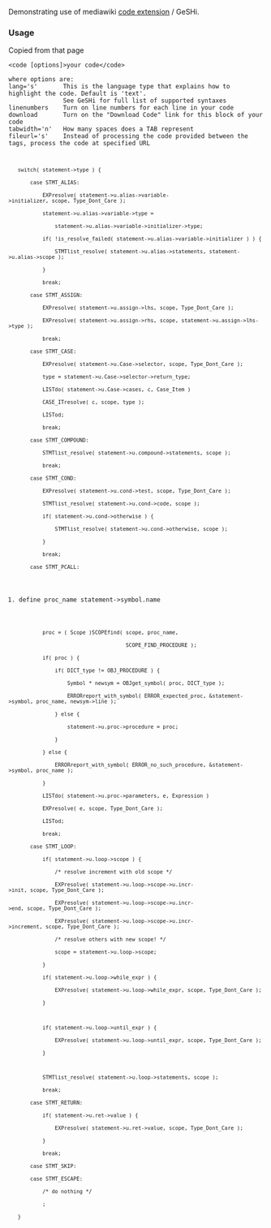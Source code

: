Demonstrating use of mediawiki [http://www.mediawiki.org/wiki/Extension:Code code extension] / GeSHi.

=== Usage ===
Copied from that page

<pre>
<code [options]>your code</code>

where options are:
lang='s'       This is the language type that explains how to highlight the code. Default is 'text'.
               See GeSHi for full list of supported syntaxes
linenumbers    Turn on line numbers for each line in your code
download       Turn on the "Download Code" link for this block of your code
tabwidth='n'   How many spaces does a TAB represent
fileurl='s'    Instead of processing the code provided between the tags, process the code at specified URL
</pre>

<code lang='c' linenumbers download tabwidth='4'>
    switch( statement->type ) {
        case STMT_ALIAS:
            EXPresolve( statement->u.alias->variable->initializer, scope, Type_Dont_Care );
            statement->u.alias->variable->type =
                statement->u.alias->variable->initializer->type;
            if( !is_resolve_failed( statement->u.alias->variable->initializer ) ) {
                STMTlist_resolve( statement->u.alias->statements, statement->u.alias->scope );
            }
            break;
        case STMT_ASSIGN:
            EXPresolve( statement->u.assign->lhs, scope, Type_Dont_Care );
            EXPresolve( statement->u.assign->rhs, scope, statement->u.assign->lhs->type );
            break;
        case STMT_CASE:
            EXPresolve( statement->u.Case->selector, scope, Type_Dont_Care );
            type = statement->u.Case->selector->return_type;
            LISTdo( statement->u.Case->cases, c, Case_Item )
            CASE_ITresolve( c, scope, type );
            LISTod;
            break;
        case STMT_COMPOUND:
            STMTlist_resolve( statement->u.compound->statements, scope );
            break;
        case STMT_COND:
            EXPresolve( statement->u.cond->test, scope, Type_Dont_Care );
            STMTlist_resolve( statement->u.cond->code, scope );
            if( statement->u.cond->otherwise ) {
                STMTlist_resolve( statement->u.cond->otherwise, scope );
            }
            break;
        case STMT_PCALL:
#define proc_name statement->symbol.name
            proc = ( Scope )SCOPEfind( scope, proc_name,
                                       SCOPE_FIND_PROCEDURE );
            if( proc ) {
                if( DICT_type != OBJ_PROCEDURE ) {
                    Symbol * newsym = OBJget_symbol( proc, DICT_type );
                    ERRORreport_with_symbol( ERROR_expected_proc, &statement->symbol, proc_name, newsym->line );
                } else {
                    statement->u.proc->procedure = proc;
                }
            } else {
                ERRORreport_with_symbol( ERROR_no_such_procedure, &statement->symbol, proc_name );
            }
            LISTdo( statement->u.proc->parameters, e, Expression )
            EXPresolve( e, scope, Type_Dont_Care );
            LISTod;
            break;
        case STMT_LOOP:
            if( statement->u.loop->scope ) {
                /* resolve increment with old scope */
                EXPresolve( statement->u.loop->scope->u.incr->init, scope, Type_Dont_Care );
                EXPresolve( statement->u.loop->scope->u.incr->end, scope, Type_Dont_Care );
                EXPresolve( statement->u.loop->scope->u.incr->increment, scope, Type_Dont_Care );
                /* resolve others with new scope! */
                scope = statement->u.loop->scope;
            }
            if( statement->u.loop->while_expr ) {
                EXPresolve( statement->u.loop->while_expr, scope, Type_Dont_Care );
            }

            if( statement->u.loop->until_expr ) {
                EXPresolve( statement->u.loop->until_expr, scope, Type_Dont_Care );
            }

            STMTlist_resolve( statement->u.loop->statements, scope );
            break;
        case STMT_RETURN:
            if( statement->u.ret->value ) {
                EXPresolve( statement->u.ret->value, scope, Type_Dont_Care );
            }
            break;
        case STMT_SKIP:
        case STMT_ESCAPE:
            /* do nothing */
            ;
    }

</code>